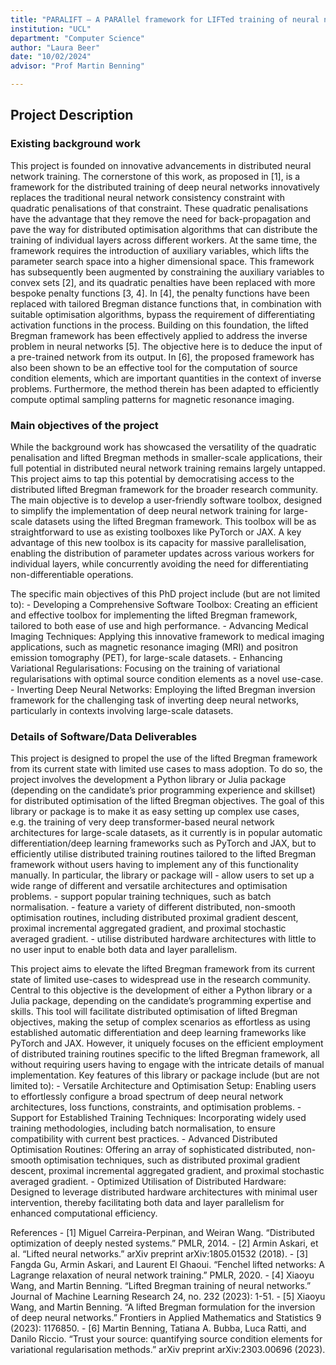 ```yaml
---
title: "PARALIFT – A PARAllel framework for LIFTed training of neural networks"
institution: "UCL"
department: "Computer Science"
author: "Laura Beer"
date: "10/02/2024"
advisor: "Prof Martin Benning"

---
```

## Project Description

### Existing background work


This project is founded on innovative advancements in distributed neural network training. The cornerstone of this work, as proposed in [1], is a framework for the distributed training of deep neural networks innovatively replaces the traditional neural network consistency constraint with quadratic penalisations of that constraint. These quadratic penalisations have the advantage that they remove the need for back-propagation and pave the way for distributed optimisation algorithms that can distribute the training of individual layers across different workers. At the same time, the framework requires the introduction of auxiliary variables, which lifts the parameter search space into a higher dimensional space. 
This framework has subsequently been augmented by constraining the auxiliary variables to convex sets [2], and its quadratic penalties have been replaced with more bespoke penalty functions [3, 4]. In [4], the penalty functions have been replaced with tailored Bregman distance functions that, in combination with suitable optimisation algorithms, bypass the requirement of differentiating activation functions in the process.
Building on this foundation, the lifted Bregman framework has been effectively applied to address the inverse problem in neural networks [5]. The objective here is to deduce the input of a pre-trained network from its output. In [6], the proposed framework has also been shown to be an effective tool for the computation of source condition elements, which are important quantities in the context of inverse problems. Furthermore, the method therein has been adapted to efficiently compute optimal sampling patterns for magnetic resonance imaging.

### Main objectives of the project

While the background work has showcased the versatility of the quadratic penalisation and lifted Bregman methods in smaller-scale applications, their full potential in distributed neural network training remains largely untapped. This project aims to tap this potential by democratising access to the distributed lifted Bregman framework for the broader research community. The main objective is to develop a user-friendly software toolbox, designed to simplify the implementation of deep neural network training for large-scale datasets using the lifted Bregman framework. This toolbox will be as straightforward to use as existing toolboxes like PyTorch or JAX. A key advantage of this new toolbox is its capacity for massive parallelisation, enabling the distribution of parameter updates across various workers for individual layers, while concurrently avoiding the need for differentiating non-differentiable operations.

The specific main objectives of this PhD project include (but are not limited to):
- Developing a Comprehensive Software Toolbox: Creating an efficient and effective toolbox for implementing the lifted Bregman framework, tailored to both ease of use and high performance.
- Advancing Medical Imaging Techniques: Applying this innovative framework to medical imaging applications, such as magnetic resonance imaging (MRI) and positron emission tomography (PET), for large-scale datasets.
- Enhancing Variational Regularisations: Focusing on the training of variational regularisations with optimal source condition elements as a novel use-case.
- Inverting Deep Neural Networks: Employing the lifted Bregman inversion framework for the challenging task of inverting deep neural networks, particularly in contexts involving large-scale datasets.

### Details of Software/Data Deliverables

This project is designed to propel the use of the lifted Bregman framework from its current state with limited use cases to mass adoption. To do so, the project involves the development a Python library or Julia package (depending on the candidate’s prior programming experience and skillset) for distributed optimisation of the lifted Bregman objectives. The goal of this library or package is to make it as easy setting up complex use cases, e.g. the training of very deep transformer-based neural network architectures for large-scale datasets, as it currently is in popular automatic differentiation/deep learning frameworks such as PyTorch and JAX, but to efficiently utilise distributed training routines tailored to the lifted Bregman framework without users having to implement any of this functionality manually.
In particular, the library or package will 
- allow users to set up a wide range of different and versatile architectures and optimisation problems.
- support popular training techniques, such as batch normalisation.
- feature a variety of different distributed, non-smooth optimisation routines, including distributed proximal gradient descent, proximal incremental aggregated gradient, and proximal stochastic averaged gradient.
- utilise distributed hardware architectures with little to no user input to enable both data and layer parallelism. 

This project aims to elevate the lifted Bregman framework from its current state of limited use-cases to widespread use in the research community. Central to this objective is the development of either a Python library or a Julia package, depending on the candidate's programming expertise and skills. This tool will facilitate distributed optimisation of lifted Bregman objectives, making the setup of complex scenarios as effortless as using established automatic differentiation and deep learning frameworks like PyTorch and JAX. However, it uniquely focuses on the efficient employment of distributed training routines specific to the lifted Bregman framework, all without requiring users having to engage with the intricate details of manual implementation.
Key features of this library or package include (but are not limited to):
- Versatile Architecture and Optimisation Setup: Enabling users to effortlessly configure a broad spectrum of deep neural network architectures, loss functions, constraints, and optimisation problems.
- Support for Established Training Techniques: Incorporating widely used training methodologies, including batch normalisation, to ensure compatibility with current best practices.
- Advanced Distributed Optimisation Routines: Offering an array of sophisticated distributed, non-smooth optimisation techniques, such as distributed proximal gradient descent, proximal incremental aggregated gradient, and proximal stochastic averaged gradient.
- Optimized Utilisation of Distributed Hardware: Designed to leverage distributed hardware architectures with minimal user intervention, thereby facilitating both data and layer parallelism for enhanced computational efficiency.

References
- [1]	Miguel Carreira-Perpinan, and Weiran Wang. "Distributed optimization of deeply nested systems." PMLR, 2014.
- [2]	Armin Askari, et al. "Lifted neural networks." arXiv preprint arXiv:1805.01532 (2018).
- [3]	Fangda Gu, Armin Askari, and Laurent El Ghaoui. "Fenchel lifted networks: A Lagrange relaxation of neural network training." PMLR, 2020.
- [4]	Xiaoyu Wang, and Martin Benning. "Lifted Bregman training of neural networks." Journal of Machine Learning Research 24, no. 232 (2023): 1-51.
- [5]	Xiaoyu Wang, and Martin Benning. "A lifted Bregman formulation for the inversion of deep neural networks." Frontiers in Applied Mathematics and Statistics 9 (2023): 1176850.
- [6]	Martin Benning, Tatiana A. Bubba, Luca Ratti, and Danilo Riccio. "Trust your source: quantifying source condition elements for variational regularisation methods." arXiv preprint arXiv:2303.00696 (2023).